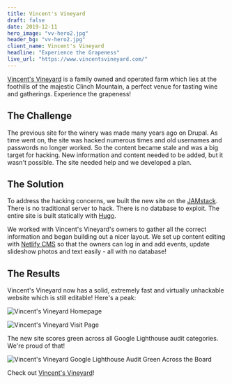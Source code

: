 ```yaml
---
title: Vincent's Vineyard
draft: false
date: 2019-12-11
hero_image: "vv-hero2.jpg"
header_bg: "vv-hero2.jpg"
client_name: Vincent's Vineyard
headline: "Experience the Grapeness"
live_url: "https://www.vincentsvineyard.com/"
---
```


[Vincent's Vineyard](https://vincentsvineyard.com) is a family owned and operated farm which lies at the foothills of the majestic Clinch Mountain, a perfect venue for tasting wine and gatherings. Experience the grapeness!

## The Challenge

The previous site for the winery was made many years ago on Drupal. As time went on, the site was hacked numerous times and old usernames and passwords no longer worked. So the content became stale and was a big target for hacking. New information and content needed to be added, but it wasn't possible. The site needed help and we developed a plan.

## The Solution

To address the hacking concerns, we built the new site on the [JAMstack](https://jamstack.org). There is no traditional server to hack. There is no database to exploit. The entire site is built statically with [Hugo](https://gohugo.io).

We worked with Vincent's Vineyard's owners to gather all the correct information and began building out a nicer layout. We set up content editing with [Netlify CMS](https://www.netlifycms.org) so that the owners can log in and add events, update slideshow photos and text easily - all with no database!

## The Results

Vincent's Vineyard now has a solid, extremely fast and virtually unhackable website which is still editable! Here's a peak:

![Vincent's Vineyard Homepage](vv-home1.jpg)

![Vincent's Vineyard Visit Page](vv-visit1.jpg)

The new site scores green across all Google Lighthouse audit categories. We're proud of that!

![Vincent's Vineyard Google Lighthouse Audit Green Across the Board](vv-google.png)

Check out [Vincent's Vineyard](https://vincentsvineyard.com)!
